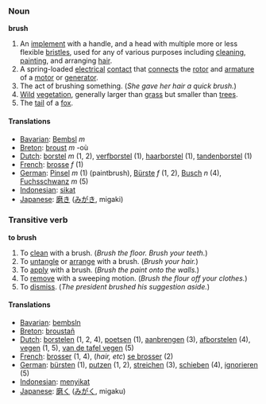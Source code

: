 === Noun ===
'''brush'''

# An [[implement]] with a handle, and a head with multiple more or less flexible [[bristle]]s, used for any of various purposes including [[clean]]ing, [[paint]]ing, and arranging [[hair]].
# A spring-loaded [[electrical]] [[contact]] that [[connect]]s the [[rotor]] and [[armature]] of a [[motor]] or [[generator]].
# The act of brushing something. (''She gave her hair a quick brush.'')
# [[Wild]] [[vegetation]], generally larger than [[grass]] but smaller than [[tree]]s.
# The [[tail]] of a [[fox]].

==== Translations ====
*[[Bavarian]]: [[Bembsl]] ''m'' <!-- definition not verified -->
*[[Breton]]: [[broust]] ''m'' -où <!-- definition not verified -->
*[[Dutch]]: [[borstel]] ''m'' (1, 2), [[verfborstel]] (1), [[haarborstel]] (1), [[tandenborstel]] (1)
*[[French]]: [[brosse]] ''f'' (1)
*[[German]]: [[Pinsel]] ''m'' (1) (paintbrush), [[Bürste]] ''f'' (1, 2),  [[Busch]] ''n'' (4), [[Fuchsschwanz]] ''m'' (5)
*[[Indonesian]]: [[sikat]] <!-- definition not verified -->
*[[Japanese]]: [[磨き]] ([[みがき]], migaki) <!-- definition not verified -->

=== Transitive verb ===
'''to brush'''

#To [[clean]] with a brush. (''Brush the floor. Brush your teeth.'')
#To [[untangle]] or [[arrange]] with a brush. (''Brush your hair.'')
#To [[apply]] with a brush. (''Brush the paint onto the walls.'')
#To [[remove]] with a sweeping motion. (''Brush the flour off your clothes.'')
#To [[dismiss]]. (''The president brushed his suggestion aside.'')

==== Translations ====
*[[Bavarian]]: [[bembsln]] <!-- definition not verified -->
*[[Breton]]: [[broustañ]] <!-- definition not verified -->
*[[Dutch]]: [[borstelen]] (1, 2, 4), [[poetsen]] (1), [[aanbrengen]] (3), [[afborstelen]] (4), [[vegen]] (1, 5), [[van de tafel vegen]] (5)
*[[French]]: [[brosser]] (1, 4), (''hair, etc'') [[se brosser]] (2)
*[[German]]: [[bürsten]] (1), [[putzen]] (1, 2), [[streichen]] (3), [[schieben]] (4), [[ignorieren]] (5)
*[[Indonesian]]: [[sikat|menyikat]] <!-- definition not verified -->
*[[Japanese]]: [[磨く]] ([[みがく]], migaku) <!-- definition not verified -->